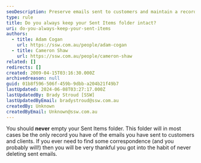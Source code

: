 ```yaml
---
seoDescription: Preserve emails sent to customers and maintain a record of correspondence with never-emptying your Sent Items folder.
type: rule
title: Do you always keep your Sent Items folder intact?
uri: do-you-always-keep-your-sent-items
authors:
  - title: Adam Cogan
    url: https://ssw.com.au/people/adam-cogan
  - title: Cameron Shaw
    url: https://ssw.com.au/people/cameron-shaw
related: []
redirects: []
created: 2009-04-15T03:16:30.000Z
archivedreason: null
guid: 01b8f596-506f-459b-9dbb-a204b21f49b7
lastUpdated: 2024-06-08T03:27:17.000Z
lastUpdatedBy: Brady Stroud [SSW]
lastUpdatedByEmail: bradystroud@ssw.com.au
createdBy: Unknown
createdByEmail: Unknown@ssw.com.au
---
```


You should **never** empty your Sent Items folder. This folder will in most cases be the only record you have of the emails you have sent to customers and clients.
If you ever need to find some correspondence (and you probably will!) then you will be very thankful you got into the habit of never deleting sent emails.

